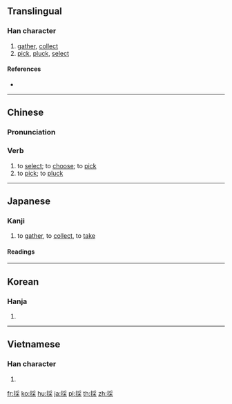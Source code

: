 {{also|采}}
==Translingual==

===Han character===
{{Han char|rn=64|rad=手|as=08|sn=11|four=52094|canj=QBD|ids=⿰扌采}}

# [[gather]], [[collect]]
# [[pick]], [[pluck]], [[select]]

====References====
* {{Han ref|kx=0438.120|dkj=12274|dj=0788.100|hdz=31901.010|uh=63A1|ud=25505|bh=B1C4|bd=45508}}

----

==Chinese==
{{zh-forms|s=采}}

===Pronunciation===
{{zh-pron
|m=cǎi
|c=coi2
|h=pfs=chhái
|mn=chhái
|mc=y
|oc=y
|ma=
|cat=v
}}

===Verb===
{{zh-verb}}

# to [[select]]; to [[choose]]; to [[pick]]
# to [[pick]]; to [[pluck]]

----

==Japanese==

===Kanji===
{{ja-kanji|grade=5|rs=手08}}

# to [[gather]], to [[collect]], to [[take]]

====Readings====
{{ja-readings
|goon=[[さい]] (sai)
|kanon=[[さい]] (sai)
|kun=[[とる]] ([[採る]], toru)
}}

----

==Korean==

===Hanja===
{{ko-hanja|hangeul=채|eumhun=|rv=chae|mr=ch'ae|y=chay}}

# {{defn|lang=ko|sort=手08}}

----

==Vietnamese==

===Han character===
{{vi-hantu|[[thái]], [[thám]], [[thăm]], [[thớm]], [[xăm]], [[xom]], [[xái]], [[thải]]|rs=手08}}

# {{defn|lang=vi|sort=手08}}

[[fr:採]]
[[ko:採]]
[[hu:採]]
[[ja:採]]
[[pl:採]]
[[th:採]]
[[zh:採]]